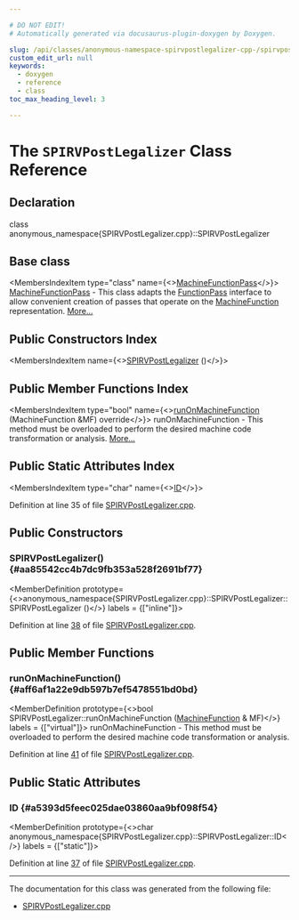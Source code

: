 ```yaml
---

# DO NOT EDIT!
# Automatically generated via docusaurus-plugin-doxygen by Doxygen.

slug: /api/classes/anonymous-namespace-spirvpostlegalizer-cpp-/spirvpostlegalizer
custom_edit_url: null
keywords:
  - doxygen
  - reference
  - class
toc_max_heading_level: 3

---
```





# The `SPIRVPostLegalizer` Class Reference

<DoxygenPage pluginConfig={pluginConfig}>



## Declaration

<CodeBlock>class anonymous_namespace{SPIRVPostLegalizer.cpp}::SPIRVPostLegalizer</CodeBlock>

## Base class

<MembersIndex>

<MembersIndexItem
  type="class"
  name={<><a href="/docs/api/classes/llvm/machinefunctionpass">MachineFunctionPass</a></>}>
<a href="/docs/api/classes/llvm/machinefunctionpass">MachineFunctionPass</a> - This class adapts the <a href="/docs/api/classes/llvm/functionpass">FunctionPass</a> interface to allow convenient creation of passes that operate on the <a href="/docs/api/classes/llvm/machinefunction">MachineFunction</a> representation. <a href="/docs/api/classes/llvm/machinefunctionpass/#details">More...</a>
</MembersIndexItem>

</MembersIndex>

## Public Constructors Index

<MembersIndex>

<MembersIndexItem
  name={<><a href="#aa85542cc4b7dc9fb353a528f2691bf77">SPIRVPostLegalizer</a> ()</>}>
</MembersIndexItem>

</MembersIndex>

## Public Member Functions Index

<MembersIndex>

<MembersIndexItem
  type="bool"
  name={<><a href="#aff6af1a22e9db597b7ef5478551bd0bd">runOnMachineFunction</a> (MachineFunction &amp;MF) override</>}>
runOnMachineFunction - This method must be overloaded to perform the desired machine code transformation or analysis. <a href="#aff6af1a22e9db597b7ef5478551bd0bd">More...</a>
</MembersIndexItem>

</MembersIndex>

## Public Static Attributes Index

<MembersIndex>

<MembersIndexItem
  type="char"
  name={<><a href="#a5393d5feec025dae03860aa9bf098f54">ID</a></>}>
</MembersIndexItem>

</MembersIndex>


Definition at line 35 of file <a href="/docs/api/files/lib/lib/target/lib/target/spirv/spirvpostlegalizer-cpp">SPIRVPostLegalizer.cpp</a>.

<SectionDefinition>

## Public Constructors

### SPIRVPostLegalizer() {#aa85542cc4b7dc9fb353a528f2691bf77}

<MemberDefinition
  prototype={<>anonymous&#95;namespace&#123;SPIRVPostLegalizer.cpp&#125;::SPIRVPostLegalizer::SPIRVPostLegalizer ()</>}
  labels = {["inline"]}>

Definition at line <a href="/docs/api/files/lib/lib/target/lib/target/spirv/spirvpostlegalizer-cpp/#l00038">38</a> of file <a href="/docs/api/files/lib/lib/target/lib/target/spirv/spirvpostlegalizer-cpp">SPIRVPostLegalizer.cpp</a>.
</MemberDefinition>

</SectionDefinition>

<SectionDefinition>

## Public Member Functions

### runOnMachineFunction() {#aff6af1a22e9db597b7ef5478551bd0bd}

<MemberDefinition
  prototype={<>bool SPIRVPostLegalizer::runOnMachineFunction (<a href="/docs/api/classes/llvm/machinefunction">MachineFunction</a> &amp; MF)</>}
  labels = {["virtual"]}>
runOnMachineFunction - This method must be overloaded to perform the desired machine code transformation or analysis.

Definition at line <a href="/docs/api/files/lib/lib/target/lib/target/spirv/spirvpostlegalizer-cpp/#l00041">41</a> of file <a href="/docs/api/files/lib/lib/target/lib/target/spirv/spirvpostlegalizer-cpp">SPIRVPostLegalizer.cpp</a>.
</MemberDefinition>

</SectionDefinition>

<SectionDefinition>

## Public Static Attributes

### ID {#a5393d5feec025dae03860aa9bf098f54}

<MemberDefinition
  prototype={<>char anonymous&#95;namespace&#123;SPIRVPostLegalizer.cpp&#125;::SPIRVPostLegalizer::ID</>}
  labels = {["static"]}>

Definition at line <a href="/docs/api/files/lib/lib/target/lib/target/spirv/spirvpostlegalizer-cpp/#l00037">37</a> of file <a href="/docs/api/files/lib/lib/target/lib/target/spirv/spirvpostlegalizer-cpp">SPIRVPostLegalizer.cpp</a>.
</MemberDefinition>

</SectionDefinition>

<hr/>

The documentation for this class was generated from the following file:

<ul>
<li><a href="/docs/api/files/lib/lib/target/lib/target/spirv/spirvpostlegalizer-cpp">SPIRVPostLegalizer.cpp</a></li>
</ul>

</DoxygenPage>
